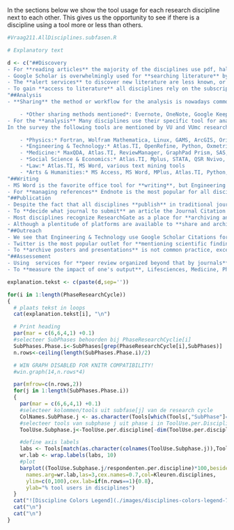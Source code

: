 
In the sections below we show the tool usage for each research discipline next to each other. This gives us the opportunity to see if there is a discipline using a tool more or less than others.

```r
#Vraag211.AllDisciplines.subfasen.R

# Explanatory text

d <- c("##Discovery
- For **reading articles** the majority of the disciplines use pdf, half of them read online in a browser. Also Mendeley is pretty well known, but less so in Law and Arts & Humanities, where they seem to prefer to use iAnnotate instead. ReadCube seems to have a targeted audience for Physics and Engineering. Hypothesis and UtopiaDocs are promising tools young tools and haven't have a big uptake yet.
- Google Scholar is overwhelmingly used for **searching literature** by all disciplines, adding to that for medicine and life sciences PubMed is widely used. WorldCat is mostly used by Law and Art & Humanities. From the two competing bibliographic databases Scopus and Web of Science, the later has ---not surprisingly because the VU Library has a license---  more uptake, especially by Physics and Social sciences and Economics. We are surprised that Scopus is used, where people should get access from elsewhere. Most users from Scopus are in Physics and Engineering. Compared to [OECD countries](#6_vuvumc_vs_oecd_countries_), these countries use Scopus almost a factor three more than VU and VUmc. Mendeley however, also an Elsevier product as Scopus, is used as an alternative to search for literature, mostly by Life sciences.
- The **alert services** to discover new literature are less known, or less used because of the annoying abundance of e-mails in the mailbox. To tackle this problem young services like F1000 Prime provides hand picked curated recommendations from senior researchers. And Sparrho uses adaptive algorithms to present only articles relevant for your specific research field from a wide variety of sources.
- To gain **access to literature** all disciplines rely on the subscriptions for on-campus access. When not on campus or when journals fall out of the subscription packages alternative methods are used, like ResearchGate, and asking the author directly where the relationships are close. These results are no different compared to other [OECD countries](#6_vuvumc_vs_oecd_countries_). Even the browser plugin Open Access Button is used, mostly in medicine and life sciences, to gain access to toll-gated literature, either by searching for the open access alternative / author version, or by finding the e-mail address of the author. Pay per view is rarely used, but also the model for renting articles in services like Deepdyve ---a Spotify model for scientific articles--- is still an anomaly in scholarly communication. One could wonder which legal alternatives will come to the fore, when subscriptions for on-campus access end.",
"##Analysis
- **Sharing** the method or workflow for the analysis is nowadays common practice to be a part of the article. To have a separate platform for sharing  the analysis to make the research more easily reproducible is not common practice yet. This might be because there is no honor in reproducing research, but in advancing science with new findings. But these platforms can also be used to pre-register a hypothesis and method. We see in Social science an more familiarity of the Open Science Framework where there is more attention to pre-registration of hypothesis and replication studies. Also in medicine there is a little bit of familiarity with a service like scientific protocols.

    - *Other sharing methods mentioned*: Evernote, OneNote, Google Keep, Media Wiki, Google Drive, SURFdrive, Apple iCloud, Dropbox, E-mail, Institutional shared folders, Basecamp, GitHub, E-Notebook, eLabjournal.com, ResearchGate, Mindly, Paper, Trello, Design paper, Netherlands Trial Register, project websites, Podio, Clinical trial.com (edit:clinicaltrials.gov)
- For the **analysis** Many disciplines use their specific tool for analysis.  Excel is the common tool for at least 50 per cent of the Law and Arts&Humanities communities, and even more for the other disciplines. iPhython, R and Matlab are uses mostly by the Physics and Engineering&Technology, where R is also known by Life scientists. And SPSS is the commercial package that is used intensely in medicine, social-science&economics and life sciences. Unknow yet but interesting for digital humanities is the DHbox and R open science both with ready-to-go configurations of computational tools, the first as runtime environment in the cloud with R and iPython, the other an extensive software library for R.
In the survey the following tools are mentioned by VU and VUmc researchers in different disciplines. Some of them were mentioned frequently like Nvivo or across disciplines like Atlas.TI.

    - *Physics:* Fortran, Wolfram Mathematica, Linux, GAMS, ArcGIS, Origin, Gradeprofiler, Python, Java, C++, Comprehensive Meta-analysis (CMA), SAS, Mplus, Galaxy, PQ method, Atlas.TI, open office spreadsheet, Glotaran, R package TIMP
    - *Engineering & Technology:* Atlas.TI, OpenRefine, Python, Oxmetrics, Semantic web platforms, ACQknowledge, GraphPad, open office spreadsheet, Java, Glotaran, R package TIMP
    - *Medicine:* MaxQDA, Atlas.TI, ReviewManager, GraphPad Prism, SAS, Mplus, Apple Numbers, Stata, Comprehensive Meta-analysis (CMA), StatView, Review Manager (systematic reviews), FSL, Flowjo, MS Access, Snapgene, Accurri Analysis, instrument specific software, MLWIN, MS Word, Mindmeister, clonemanager, softmax, Vinci, Galaxy, Python, Java, C++, ACQknowledge, openMx, Plink, wolfram mathematica, PQ method, Libre Offic, picture analysis, Statistica, Spike/Signal
    - *Social Science & Economics:* Atlas.TI, Mplus, STATA, QSR Nvivo, MaxQDA, C++, SAS, Review Manager (systematic reviews), Comprehensive Meta-analysis (CMA), Python, MS Word, Transana, Mlwin, Oxmetrics, QGIS, Amos, Lyx, winedt, JASP, Wolfram Mathematica, Gephi, UCINET, NodeXL, ORA, ConText, Netdraw (social network analysis software), AmCat (Amsterdam Content Analysis Toolkit), Python package Pandas, ArcGIS, MaxQDA, GAMS, SAS, MaxQda, Atlas.TI, Mindmeister, SmartPLS, Dedoose, Lingo software, maxima, EQS, PQ method, MS Access, fs/QCA software, Lisrel.
    - *Law:* Atlas.TI, MS Word, various text mining tools
    - *Arts & Humanities:* MS Access, MS Word, MPlus, Atlas.TI, Python, MaxQDA, Concordance software e.g. AntConc, AmCat (Amsterdam Content Analysis Toolkit)",
"##Writing
- MS Word is the favorite office tool for **writing**, but Engineering and technology use Google docs and Overleaf more often for collaborative writing than other disciplines.
- For **managing references** Endnote is the most popular for all disciplines except in Engineering&Technology, where they prefer Mendeley. Endnote and Mendeley have a similar user base, except that Mendeley is being used vastly more by [younger researchers](#72_details:_tenures_vs_non-tenures_grouped_by_research_activities). Something to look into in the future, but we can imagine that many Phd candidates want something that works right after a download, instead of getting a license token from university administration. Where Mendeley is used less by Arts&Humanities, this group does use the open source reference manager Zotero much more than the other disciplines.",
"##Publication
- Despite the fact that all disciplines **publish** in traditional journals, researchers in medicine and life sciences often publish in OA topical- and mega-journals.
- To **decide what journal to submit** an article the Journal Citation Ranking is still a leading indicator for most disciplines, except for researchers in Law, where they seem to lead in journal assessment platforms with an open access focus like the directory of open access journals (DOAJ), quality open access market (QOAM), Sherpa/Romeo and Journalysis. Also mentioned was the Eigenfactor.org, advise from supervisors and peers, the metrics from Google Scholar, similarities and reputation from authors in reference lists.
- Most disciplines recognize ResearchGate as a place for **archiving and sharing publications**. Archiving scientific output to safeguard the corpus for future generations is not as common practice yet for all disciplines, but Physics and Engineering&Technology mostly use arXiv for years to publish preprints as a function to speed up the scientific process and at the same time claim their finding at that particular date. Other expected patterns that are visible are Lifesciences and Medicine use PubmedCentral, and the institutional repository is known across all disciplines. Strangely SSRN is used by Law a lot more than expected in Social sciences. We expected BioRXiv to be familiar among the Life sciences, but the service just started a few years ago.
- Although a plentitude of platforms are available to **share and archive data, code and presentations**, only Github and Bitbucket are used often, and by only one discipline: Engineering&Technology. Other suggestions were given to share code, data and presentations: Open Science Framework (OSF), Dropbox, Onedrive, SURFdrive, SURFsara.nl, Institutional shared folder, SPSS, Survey Monkey, External Hard Drive, E-mail, EDUgroepen.nl, Openclinica, Mendeley Data, SVN, GEO, Gitlab, EGA, tranSMART, B2SHARE, own website, supplement of papers, Academia.edu, dedicated repositories, wetransfer. For archiving data in a discipline the best place to start is the [Re](http:\\RE3data.org)gistry of [Re](http:\\RE3data.org)search Data [Re](http:\\RE3data.org)positories at [RE3data.org](http:\\RE3data.org)",
"##Outreach
- We see that Engineering & Technology use Google Scholar Citations for **researcher profiles** more than other disciplines. This might be related to the recent obligation from the faculty of sciences to use this channel as the official outlet of their academic work. Again ResearchGate pops up as a platform that is broadly used to display your work in all disciplines. Only where we see two dips for Arts & Humanities and Law at ResearchGate, we see them re-appear as spikes at Academia.edu. Also we see that these disciplines are less familiar with ORCiD than the other disciplines. The profiles at our own institution are familiar, but we hear complaints about the lack of control and speed researches have to influence these pages. That's why respondents also mentioned *own website* a number of times.
- Twitter is the most popular outlet for **mentioning scientific findings to the public** by Arts&Humanities and Social&Economics, but also Engineering&Technology like to use to show off their achievements. The same groups like to inform the public by placing information on their work  on websites or blogging platforms like Wordpress. In smaller numbers, but fairly evenly distributed across all disciplines, researchers edit Wikipedia with their findings. The startup GrowKudos.com, which manages the distribution and measurement the impact of your work on blogs and social media networks (Tw,Fb,Ln), is still very unknown. Other mentions for public outlets were Newspapers, Facebook and Linked-in.
- To **archive posters and presentations** is not common practice, except in Engineering&Technology, where they use Slideshare, Figshare and Vimeo. Also mentioned was Prezi, Dropbox, Youtube, own website, ResearchGate and Academia.edu.",
"##Assessement
- Using  services for **peer review organized beyond that by journals** is very unknown territory. The common practice is to go with the review process organised by a journal. Decoupling this process makes it possible to validate the research and maintain trust in the scientific findings, but publish and spread it to multiple platforms creating greater reach. Other methods mentioned was *discuss with peers*.
- To **measure the impact of one's output**, Lifesciences, Medicine, Physics and Social&Economics look at the Journal Citation Reports (JRC) and Web of Science as a reference. Other mentions were Google Scholar citation index and in Social&Economics the Eigenfactor. Also InspireBeta.net in high energy physics is a [good example for profile metrics](http://inspirehep.net/author/profile/P.J.Mulders.1); pre-print/post-print ratio, citation breakdown in clusters, filter on self-citation, publication type, co-authors, keyword frequencies, publication timeline graph, etc. And the [ERIM journal list (EJL)](http://www.erim.eur.nl/about-erim/erim-journals-list-ejl/) from the Erasmus University is a good example of assessment for impact, but scaled to a discipline specific area with their own additional criteria.")

explanation.tekst <- c(paste(d,sep=''))

for(i in 1:length(PhaseResearchCycle))
{
  # plaats tekst in loops
  cat(explanation.tekst[i], "\n")

  # Print heading
  par(mar = c(6,6,4,1) +0.1)
  #selecteer SubPhases behoorden bij PhaseResearchCyclie[i]
  SubPhases.Phase.i<-SubPhases[grep(PhaseResearchCycle[i],SubPhases)]
  n.rows<-ceiling(length(SubPhases.Phase.i)/2)

  # WIN GRAPH DISABLED FOR KNITR COMPATIBILITY!
  #win.graph(14,n.rows*4)

  par(mfrow=c(n.rows,2))
  for(j in 1:length(SubPhases.Phase.i))
  {
    par(mar = c(6,6,4,1) +0.1)
    #selecteer kolommen/tools uit subfase[j] van de research cycle
    ColNames.SubPhase.j <- as.character(Tools[which(Tools[,"SubPhase"]==SubPhases.Phase.i[j]),"Variable.name"])
    #selecteer tools van subphase j uit phase i in ToolUse.per.Discipline
    ToolUse.Subphase.j<-ToolUse.per.discipline[-dim(ToolUse.per.discipline)[1],ColNames.SubPhase.j]

    #define axis labels
    labs <- Tools[match(as.character(colnames(ToolUse.Subphase.j)),Tools[,"Variable.name"]),"Tool.name"]
    wr.lab <- wrap.labels(labs, 10)
    #plot
    barplot((ToolUse.Subphase.j/respondenten.per.discipline)*100,beside=TRUE,main=SubPhases.Phase.i[j],
      names.arg=wr.lab,las=3,cex.names=0.7,col=Kleuren.disciplines,
      ylim=c(0,100),cex.lab=if(n.rows==1){0.8},
      ylab="% tool users in disciplines")
  }
  cat("![Discipline Colors Legend](./images/disciplines-colors-legend-7col-mid.png)*Legend for the Discipline Colors*")
  cat("\n")
  cat("\n")
}
```
